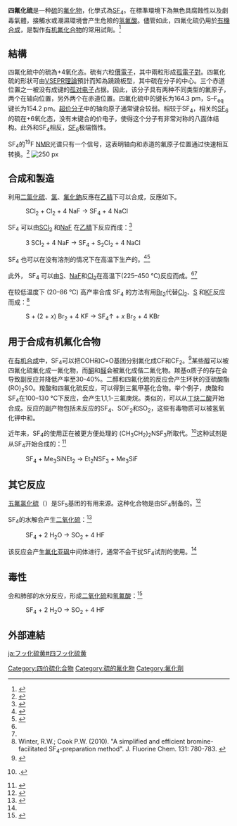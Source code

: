 {{chembox
| verifiedrevid = 450644265
|   Name = 四氟化硫
|   ImageFile = Sulfur-tetrafluoride-2D-dimensions.png
|   ImageSize = 200px
|   ImageName = Structural formula of sulfur tetrafluoride, showing dimernsions
|   ImageFileL2 = Sulfur-tetrafluoride-3D-balls.png
|   ImageSizeL2 = 130px
|   ImageNameL2 = Ball-and-stick model of sulfur tetrafluoride
|   ImageFileR2 = Sulfur-tetrafluoride-3D-vdW.png
|   ImageSizeR2 = 110px
|   ImageNameR2 = Space-filling model of sulfur tetrafluoride
|   IUPACName = Sulfur(IV) fluoride
|   OtherNames = 
| Section1 = {{Chembox Identifiers
|   CASNo = 7783-60-0
|    CASNo_Ref = {{cascite|correct|CAS}}
|   RTECS = WT4800000
|   UNNumber = 2418
|  PubChem = 24555
|  ChemSpiderID_Ref = {{chemspidercite|correct|chemspider}}
| ChemSpiderID = 22961
|  ChEBI_Ref = {{ebicite|correct|EBI}}
| ChEBI = 30495
| SMILES = FS(F)(F)F
|  InChI = 1/F4S/c1-5(2,3)4
|  InChIKey = QHMQWEPBXSHHLH-UHFFFAOYAT
|  StdInChI_Ref = {{stdinchicite|correct|chemspider}}
| StdInChI = 1S/F4S/c1-5(2,3)4
|  StdInChIKey_Ref = {{stdinchicite|correct|chemspider}}
| StdInChIKey = QHMQWEPBXSHHLH-UHFFFAOYSA-N
  }}
| Section2 = {{Chembox Properties
|   Formula = SF<sub>4</sub>
|   MolarMass = 108.07
|   Appearance = 無色氣體
|   Density = 1.95 g/cm<sup>3</sup>, −78 °C
|   Solubility = 分解
|   MeltingPt = −121.0 °C
|   BoilingPt = −38 °C
| VaporPressure = 10.5 atm (22°C)<ref name=PGCH/>
  }}
| Section3 = {{Chembox Structure
|   MolShape = 蹺蹺板型
|   Dipole = 0.632 [[德拜|德拜]]<ref>{{cite journal
 | last1 = Tolles | first1 = W. M.
 | last2 = W. M. Gwinn | first2 = W. D.
 | year = 1962
 | title = Structure and Dipole Moment for SF<sub>4</sub>
 | journal = [[J._Chem._Phys.|J. Chem. Phys.]]
 | volume = 36
 | pages = 1119–1121
 | doi = 10.1063/1.1732702}}
</ref>
  }}
| Section7 = {{Chembox Hazards
|   ExternalMSDS = [http://www.inchem.org/documents/icsc/icsc/eics1456.htm ICSC 1456]
|   EUIndex = 未列出
|   MainHazards = 剧毒<br/>腐蝕性  
|   NFPA-H = 3
|   NFPA-F = 0
|   NFPA-R = 2
|   NFPA-O = COR
|   RPhrases = 
|   SPhrases = 
| IDLH = N.D.<ref name=PGCH/>
| PEL = none<ref name=PGCH>{{PGCH|0580}}</ref>
| REL = C 0.1 ppm (0.4 mg/m<sup>3</sup>)<ref name=PGCH/> 
  }}
| Section8 = {{Chembox Related
|   OtherCations = [[二氟化氧|二氟化氧]]<br/>[[四氟化硒|四氟化硒]]<br/>[[四氟化碲|四氟化碲]]<br/>[[四氟化釙|四氟化釙]]
|   OtherFunctn = [[二氟化二硫|二氟化二硫]]<br/>[[二氟化硫|二氟化硫]]<br/>[[六氟化硫|六氟化硫]]
|    Function = 
|   OtherAnions = [[二氯化硫|二氯化硫]]<br/>[[二溴化二硫|二溴化二硫]]<br/>[[三氟化硫|三氟化硫]]
|   OtherCpds = [[亞硫酰氟|亞硫酰氟]]
  }}
}}

'''四氟化硫'''是一种[[硫|硫]]的[[氟化物|氟化物]]，化學式為[[硫|S]][[氟|F<sub>4</sub>]]。在標準環境下為無色具腐蝕性以及劇毒氣體，接觸水或潮濕環境會产生危險的[[氢氟酸|氢氟酸]]。儘管如此，四氟化硫仍用於[[有機合成|有機合成]]，是製作[[有机氟化合物|有机氟化合物]]的常用試劑。<ref>{{cite encyclopedia|first=C.-L. J.|last=Wang|entry=Sulfur Tetrafluoride|encyclopedia=Encyclopedia of Reagents for Organic Synthesis|editor-first=L.|editor-last=Paquette|date=2004|publisher=J. Wiley & Sons|location=New York|doi=10.1002/047084289X|hdl=10261/236866|hdl-access=free}}</ref>

==結構==
四氟化硫中的硫為+4氧化态。硫有六粒[[價電子|價電子]]，其中兩粒形成[[孤電子對|孤電子對]]。四氟化硫的形狀可由[[VSEPR理論|VSEPR理論]]預計而知為蹺蹺板型，其中硫在分子的中心。三个赤道位置之一被没有成键的[[孤对电子|孤对电子]]占据。因此，该分子具有两种不同类型的氟原子，两个在轴向位置，另外两个在赤道位置。四氟化硫中的{{nowrap|S–F<sub>ax</sub>}}键长为164.3 pm，S–F<sub>eq</sub>键长为154.2 pm。[[超价分子|超价分子]]中的轴向原子通常键合较弱。相较于SF<sub>4</sub>，相关的[[SF6|SF<sub>6</sub>]]的硫在+6氧化态，没有未键合的价电子，使得这个分子有非常对称的八面体结构。此外和SF<sub>4</sub>相反，[[SF6|SF<sub>6</sub>]]极端惰性。

SF<sub>4</sub>的<sup>19</sup>F [[核磁共振|NMR]]光谱只有一个信号，这表明轴向和赤道的氟原子位置通过{{le|假旋转|Pseudorotation}}快速相互转换。<ref>{{cite book|last1=Holleman|first1=A. F.|last2=Wiberg|first2=E.|title=Inorganic Chemistry|publisher=Academic Press|location=San Diego|date=2001|ISBN=0-12-352651-5}}</ref>
[[Image:SF4dyns.png|250 px]]

{{clear|left}}

==合成和製造==
利用[[二氯化硫|二氯化硫]]、[[氯|氯]]、[[氟化鈉|氟化鈉]]反應在[[乙腈|乙腈]]下可以合成，反應如下。
: SCl<sub>2</sub>  +  Cl<sub>2</sub>  +  4 NaF  →  SF<sub>4</sub>  +  4 NaCl

SF<sub>4</sub> 可以由[[二氯化硫|SCl<sub>2</sub>]] 和[[氟化钠|NaF]] 在[[乙腈|乙腈]]下反应而成：<ref name=IS>{{cite journal|first1=F. S. |last1=Fawcett |first2=C. W. |last2=Tullock |title=Sulfur (IV) Fluoride: (Sulfur Tetrafluoride) |journal=Inorganic Syntheses |date=1963 |volume=7 |page=119–124 |DOI=10.1002/9780470132388.ch33}}</ref>
:3 SCl<sub>2</sub>  +  4 NaF  →  SF<sub>4</sub>  +  S<sub>2</sub>Cl<sub>2</sub>  +  4 NaCl

SF<sub>4</sub> 也可以在没有溶剂的情况下在高温下生产的。<ref name=IN>{{cite journal|last1=Tullock |first1=C. W. |last2=Fawcett |first2=F. S. |last3=Smith |first3=W. C. |last4=Coffman |first4=D. D. |date=1960 |title=The Chemistry of Sulfur Tetrafluoride. I. The Synthesis of Sulfur Tetrafluoride |journal=J. Am. Chem. Soc. |volume=82 |issue=3 |page=539–542 |DOI=10.1021/ja01488a011}}</ref><ref name=TP>{{cite patent|inventor=Tullock, C.W. |gdate=1961 |title=Synthesis of Sulfur Tetrafluoride |country=US |number=2992073}}</ref>

此外， SF<sub>4</sub> 可以由[[硫|S]]、[[氟化钠|NaF]]和[[氯气|Cl<sub>2</sub>]]在高温下(225–450 °C)反应而成。<ref name=IN/><ref name=TP/>

在较低温度下 (20–86 °C) 高产率合成 SF<sub>4</sub> 的方法有用[[溴|Br<sub>2</sub>]]代替[[氯|Cl<sub>2</sub>]]、[[硫|S]] 和[[氟化钾|KF]]反应而成：<ref>Winter, R.W.; Cook P.W. (2010). "A simplified and efficient bromine-facilitated SF<sub>4</sub>-preparation method". J. Fluorine Chem. 131: 780-783. {{DOI|10.1016/j.jfluchem.2010.03.016}}</ref>
:S  +  (2 + ''x'') Br<sub>2</sub>  +  4 KF  →  SF<sub>4</sub>↑  +  ''x'' Br<sub>2</sub> + 4 KBr

==用于合成有机氟化合物==
在[[有机合成|有机合成]]中，SF<sub>4</sub>可以把COH和C=O基团分别氟化成CF和CF<sub>2</sub>。<ref>{{OrgSynth | author = Hasek, W. R.
| title = 1,1,1-Trifluoroheptane
| collvol = 5
| collvolpages = 1082 | prep = cv5p1082}}</ref>某些[[醇|醇]]可以被四氟化硫氟化成一氟化物，而[[酮|酮]]和[[醛|醛]]会被氟化成偕二氟化物。羰基α质子的存在会导致副反应并降低产率至30-40%。二醇和四氟化硫的反应会产生环状的亚硫酸酯 (RO)<sub>2</sub>SO。羧酸和四氟化硫反应，可以得到三氟甲基化合物。举个例子，庚酸和SF<sub>4</sub>在100–130 °C下反应，会产生1,1,1-三氟庚烷。类似的，{{le|六氟丁炔|Hexafluoro-2-butyne}}可以从[[丁炔二酸|丁炔二酸]]开始合成。反应的副产物包括未反应的SF<sub>4</sub>、SOF<sub>2</sub>和SO<sub>2</sub>，这些有毒物质可以被氢氧化钾中和。

近年来，SF<sub>4</sub>的使用正在被更方便处理的{{le|二乙氨基三氟化硫|diethylaminosulfur trifluoride}} (CH<sub>3</sub>CH<sub>2</sub>)<sub>2</sub>NSF<sub>3</sub>所取代。<ref>{{cite encyclopedia|first1=A. H. |last1=Fauq |entry=''N'',''N''-Diethylaminosulfur Trifluoride |encyclopedia=Encyclopedia of Reagents for Organic Synthesis |editor-first=L. |editor-last=Paquette |date=2004 |publisher=J. Wiley & Sons |location=New York |doi=10.1002/047084289X|hdl=10261/236866 |hdl-access=free }}.</ref>这种试剂是从SF<sub>4</sub>开始合成的：<ref>{{OrgSynth | author = W. J. Middleton | author2 = E. M. Bingham | title = Diethylaminosulfur Trifluoride | collvol = 6 | collvolpages = 440 | prep = cv6p0440}}</ref>

: SF<sub>4</sub>  +  Me<sub>3</sub>SiNEt<sub>2</sub>  →  Et<sub>2</sub>NSF<sub>3</sub>  +  Me<sub>3</sub>SiF

==其它反应==
[[五氟氯化硫|五氟氯化硫]]（{{chem|SF|5|Cl}}）是SF<sub>5</sub>基团的有用来源。这种化合物是由SF<sub>4</sub>制备的。<ref name=Nyman>{{cite journal|last1=Nyman |first1=F. |last2=Roberts |first2=H. L. |last3=Seaton |first3=T. |title=Sulfur Chloride Pentafluoride |journal=Inorganic Syntheses |date=1966 |volume=8 |page=160 |publisher=McGraw-Hill |doi=10.1002/9780470132395.ch42}}</ref>

SF<sub>4</sub>的水解会产生[[二氧化硫|二氧化硫]]：<ref>{{Greenwood&Earnshaw2nd}}</ref>

:SF<sub>4</sub>  +  2 H<sub>2</sub>O   →   SO<sub>2</sub>  +  4 HF

该反应会产生[[氟化亚砜|氟化亚砜]]中间体进行，通常不会干扰SF<sub>4</sub>试剂的使用。<ref name=IS/>

==毒性==
{{chem|SF|4}}会和肺部的水分反应，形成[[二氧化硫|二氧化硫]]和[[氢氟酸|氢氟酸]]：<ref>{{cite book | title = A Bridge not Attacked: Chemical Warfare Civilian Research During World War II | url = https://archive.org/details/bridgenotattacke0000john | author = Johnston, H. | publisher = World Scientific | year = 2003 | isbn = 981-238-153-8 | pages = [https://archive.org/details/bridgenotattacke0000john/page/33 33]–36 }}</ref>
:SF<sub>4</sub>  +  2 H<sub>2</sub>O   →   SO<sub>2</sub>  +  4 HF

==外部連結==
{{reflist}}


{{硫化合物}}

[[Category:四价硫化合物|Category:四价硫化合物]]
[[Category:硫的氟化物|Category:硫的氟化物]]
[[Category:氟化劑|Category:氟化劑]]


[[ja:フッ化硫黄#四フッ化硫黄|ja:フッ化硫黄#四フッ化硫黄]]